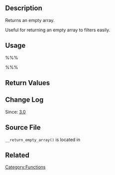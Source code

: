 {{Languages|
{{en|Function Reference/_return_empty_array}}
{{it|Riferimento funzioni/_return_empty_array}}
}}

== Description ==

Returns an empty array.

Useful for returning an empty array to filters easily.

== Usage ==
%%%<?php 
// This will add a filter on `example_filter` that returns an empty array()
add_filter( 'example_filter', '__return_empty_array' ); 
?>%%%

== Return Values ==

{{Return||array|array()}}

== Change Log ==

Since: [[Version 3.0|3.0]]

== Source File ==

<tt>__return_empty_array()</tt> is located in {{Trac|wp-includes/functions.php}}

== Related ==
{{Utility Functions}}

[[Category:Functions]]